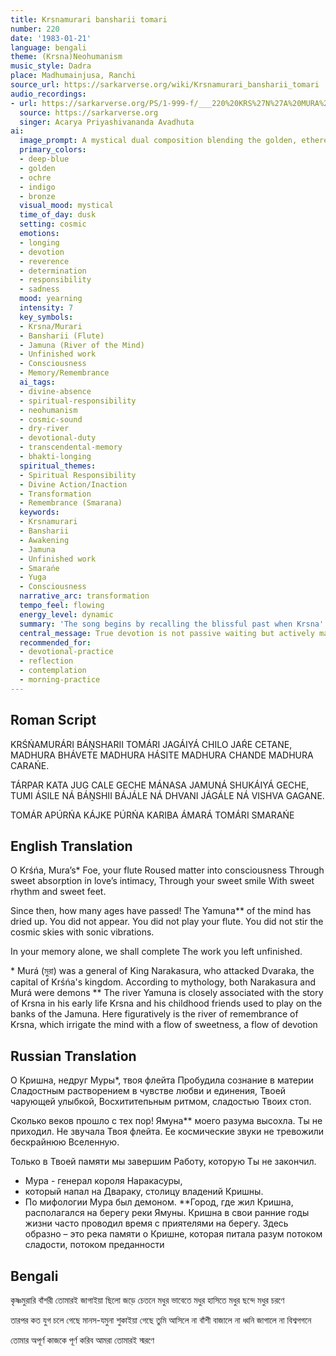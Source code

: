 ```yaml
---
title: Krsnamurari bansharii tomari
number: 220
date: '1983-01-21'
language: bengali
theme: (Krsna)Neohumanism
music_style: Dadra
place: Madhumainjusa, Ranchi
source_url: https://sarkarverse.org/wiki/Krsnamurari_bansharii_tomari
audio_recordings:
- url: https://sarkarverse.org/PS/1-999-f/___220%20KRS%27N%27A%20MURA%27RI%20BA%27NSURI%20TOMA%27RI.mp3
  source: https://sarkarverse.org
  singer: Acarya Priyashivananda Avadhuta
ai:
  image_prompt: A mystical dual composition blending the golden, ethereal silhouette of Krsna playing a bansharii against a deep indigo cosmic sky, radiating sweet, flowing light. This celestial vision contrasts sharply with the foreground, where a stark, cracked ochre riverbed (the dried mental Jamuna) dominates, emphasizing emptiness and longing. The central focus is a devoted human figure whose memory and determination (symbolized by a focused, emergent golden light) begin to bridge the gap between the celestial ideal and the arid earth, signifying the commitment to complete the divine work. Use a spiritual realism style with high contrast.
  primary_colors:
  - deep-blue
  - golden
  - ochre
  - indigo
  - bronze
  visual_mood: mystical
  time_of_day: dusk
  setting: cosmic
  emotions:
  - longing
  - devotion
  - reverence
  - determination
  - responsibility
  - sadness
  mood: yearning
  intensity: 7
  key_symbols:
  - Krsna/Murari
  - Bansharii (Flute)
  - Jamuna (River of the Mind)
  - Unfinished work
  - Consciousness
  - Memory/Remembrance
  ai_tags:
  - divine-absence
  - spiritual-responsibility
  - neohumanism
  - cosmic-sound
  - dry-river
  - devotional-duty
  - transcendental-memory
  - bhakti-longing
  spiritual_themes:
  - Spiritual Responsibility
  - Divine Action/Inaction
  - Transformation
  - Remembrance (Smarana)
  keywords:
  - Krsnamurari
  - Bansharii
  - Awakening
  - Jamuna
  - Unfinished work
  - Smarańe
  - Yuga
  - Consciousness
  narrative_arc: transformation
  tempo_feel: flowing
  energy_level: dynamic
  summary: 'The song begins by recalling the blissful past when Krsna''s flute awakened dormant consciousness and filled the world with sweet delight. It then shifts to the present, lamenting the long period of divine absence, noting that the spiritual river of the mind (Jamuna) has run dry. The powerful conclusion is a declaration of spiritual responsibility: humanity must, through active remembrance of the Divine, commit to completing the mission and unfinished work of universal welfare and awakening.'
  central_message: True devotion is not passive waiting but actively manifesting the Divine's compassionate mission on Earth by fulfilling the incomplete work through constant remembrance and action.
  recommended_for:
  - devotional-practice
  - reflection
  - contemplation
  - morning-practice
---
```


## Roman Script

KRŚŃAMURÁRI BÁṊSHARII TOMÁRI
JAGÁIYÁ CHILO JAŔE CETANE,
MADHURA BHÁVETE MADHURA HÁSITE
MADHURA CHANDE MADHURA CARAŃE.

TÁRPAR KATA JUG CALE GECHE
MÁNASA JAMUNÁ SHUKÁIYÁ GECHE,
TUMI ÁSILE NÁ BÁṊSHII BÁJÁLE NÁ
DHVANI JÁGÁLE NÁ VISHVA GAGANE.

TOMÁR APÚRŃA KÁJKE PÚRŃA
KARIBA ÁMARÁ TOMÁRI SMARAŃE

## English Translation

O Krśńa, Mura’s* Foe, your flute
Roused matter into consciousness
Through sweet absorption in love’s intimacy,
Through your sweet smile
With sweet rhythm and sweet feet.

Since then, how many ages have passed!
The Yamuna** of the mind has dried up.
You did not appear. You did not play your flute.
You did not stir the cosmic skies with sonic vibrations.

In your memory alone, we shall complete
The work you left unfinished.


* Murá (মুরা) was a general of King Narakasura,
who attacked Dvaraka, the capital of Krśńa's kingdom.
According to mythology, both Narakasura and Murá were demons
** The river Yamuna is closely associated
with the story of Krsna in his early life
Krsna and his childhood friends used
to play on the banks of the Jamuna.
Here figuratively is the river of remembrance of Krsna,
which irrigate the mind with a flow of sweetness, a flow of devotion

## Russian Translation

О Кришна, недруг Муры*, твоя флейта
Пробудила сознание в материи
Сладостным растворением в чувстве любви и единения,
Твоей чарующей улыбкой,
Восхититепьным ритмом, сладостью Твоих стоп.

Сколько веков прошло с тех пор!
Ямуна** моего разума высохла.
Ты не приходил. Не звучала Твоя флейта.
Ее космические звуки не тревожили бескрайнюю Вселенную.

Только в Твоей памяти мы завершим
Работу, которую Ты не закончил.



* Мура - генерал короля Наракасуры,
* который напал на Двараку, столицу владений Кришны.
* По мифологии Мура был демоном.
**Город, где жил Кришна, располагался на берегу реки Ямуны.
Кришна в свои ранние годы жизни
часто проводил время с приятелями на берегу.
Здесь образно – это река памяти о Кришне,
которая питала разум потоком сладости,
потоком преданности

## Bengali

কৃষ্ণমুরারি বাঁশরী তোমারই 
জাগাইয়া ছিলো জড়ে চেতনে
মধুর ভাবেতে মধুর হাসিতে 
মধুর ছন্দে মধুর চরণে

তারপর কত যুগ চলে গেছে 
মানস-যমুনা শুকাইয়া গেছে
তুমি আসিলে না বাঁশী বাজালে না 
ধ্বনি জাগালে না বিশ্বগগনে

তোমার অপূর্ণ কাজকে পূর্ণ 
করিব আমরা তোমারই স্মরণে
